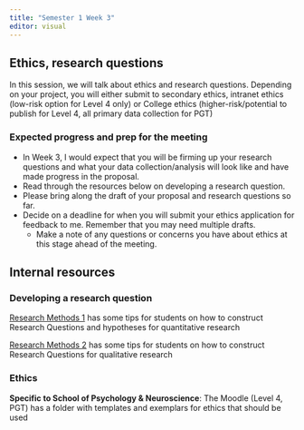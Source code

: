 ```yaml
---
title: "Semester 1 Week 3"
editor: visual
---
```


## Ethics, research questions

In this session, we will talk about ethics and research questions. Depending on your project, you will either submit to secondary ethics, intranet ethics (low-risk option for Level 4 only) or College ethics (higher-risk/potential to publish for Level 4, all primary data collection for PGT)

### Expected progress and prep for the meeting

-   In Week 3, I would expect that you will be firming up your research questions and what your data collection/analysis will look like and have made progress in the proposal.
-   Read through the resources below on developing a research question.
-   Please bring along the draft of your proposal and research questions so far.
-   Decide on a deadline for when you will submit your ethics application for feedback to me. Remember that you may need multiple drafts.
    -   Make a note of any questions or concerns you have about ethics at this stage ahead of the meeting.

## Internal resources

### Developing a research question

[Research Methods 1](https://bartlettje.github.io/RM1_Resources/intro-rationale.html#present-the-research-question-and-hypothesis) has some tips for students on how to construct Research Questions and hypotheses for quantitative research

[Research Methods 2](https://wtoivo.github.io/RM2-ODL-quali-book/qualitative-report.html?q=research%20ques#developing-a-research-question) has some tips for students on how to construct Research Questions for qualitative research

### Ethics

**Specific to School of Psychology & Neuroscience**: The Moodle (Level 4, PGT) has a folder with templates and exemplars for ethics that should be used

